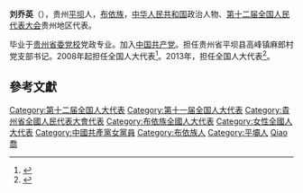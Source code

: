 '''刘乔英'''（{{bd|1962年||}}），贵州[[平坝|平坝]]人，[[布依族|布依族]]，[[中华人民共和国|中华人民共和国]]政治人物、[[第十二届全国人民代表大会|第十二届全国人民代表大会]]贵州地区代表。

毕业于[[贵州省委党校|贵州省委党校]]党政专业。加入[[中国共产党|中国共产党]]。担任贵州省平坝县高峰镇麻郎村党支部书记。2008年起担任全国人大代表<ref>{{cite news|title=全国人大代表信息-刘乔英|url=http://210.82.31.1:8084/delegate/viewDelegate.action?dbid=112278|accessdate=2013-04-05|newspaper=全国人大网|archive-url=https://web.archive.org/web/20140523225533/http://www.npc.gov.cn/delegate/viewDelegate.action?dbid=112278|archive-date=2014-05-23|dead-url=yes}}</ref>。2013年，担任全国人大代表<ref>{{cite news|title=全国人大代表信息-刘乔英|url=http://210.82.31.1:8084/delegate/viewDelegate.action?dbid=122261|accessdate=2013-04-05|newspaper=全国人大网|archive-url=https://web.archive.org/web/20140523225155/http://www.npc.gov.cn/delegate/viewDelegate.action?dbid=122261|archive-date=2014-05-23|dead-url=yes}}</ref>。

==參考文獻==
{{reflist}}
{{中国政治人物小作品}}
{{DEFAULTSORT:Liu劉}}
[[Category:第十二届全国人大代表|Category:第十二届全国人大代表]]
[[Category:第十一届全国人大代表|Category:第十一届全国人大代表]]
[[Category:貴州省全國人民代表大會代表|Category:貴州省全國人民代表大會代表]]
[[Category:布依族全國人大代表|Category:布依族全國人大代表]]
[[Category:女性全國人大代表|Category:女性全國人大代表]]
[[Category:中國共產黨女黨員|Category:中國共產黨女黨員]]
[[Category:布依族人|Category:布依族人]]
[[Category:平壩人|Category:平壩人]]
[[Category:劉姓|Qiao喬]]